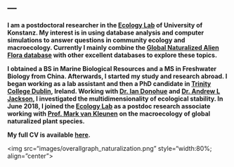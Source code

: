 ---
---

<link rel="stylesheet" href="styles.css" type="text/css">



**I am a postdoctoral researcher in the [Ecology Lab](https://www.biologie.uni-konstanz.de/kleunen/) of University of Konstanz. My interest is in using database analysis and computer simulations to answer questions in community ecology and macroecology. Currently I mainly combine the [Global Naturalized Alien Flora database](https://glonaf.org/) with other excellent databases to explore these topics.**

**I obtained a BS in Marine Biological Resources and a MS in Freshwater Biology from China. Afterwards, I started my study and research abroad. I began working as a lab assistant and then a PhD candidate in [Trinity College Dublin](https://www.tcd.ie/), Ireland. Working with [Dr. Ian Donohue](https://www.tcd.ie/Zoology/research/groups/donohue/) and [Dr. Andrew L Jackson](http://www.tcd.ie/Zoology/research/groups/jackson/), I investigated the multidimensionality of ecological stability. In June 2018, I joined the [Ecology Lab](https://www.biologie.uni-konstanz.de/kleunen/) as a postdoc research associate working with [Prof. Mark van Kleunen](https://www.biologie.uni-konstanz.de/kleunen/ecology-team/prof-dr-mark-van-kleunen/) on the macroecology of global naturalized plant species.**

**My full CV is available [here](files/Qiang.Yang.cv.pdf).**

<img src="images/overallgraph_naturalization.png" style="width:80%;   align="center">

